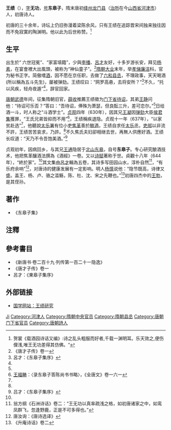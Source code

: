 {{otheruses}}
'''王绩'''（{{bd|585年||644年||catIdx=W王}}）{{notetag|其生卒年有多种说法。}}，[[表字|字]]'''无功'''，[[号|号]]'''东皋子'''，隋末唐初[[绛州|绛州]][[龙门县_(北魏)|龙门县]]（[[治所|治所]]在今[[山西省|山西省]][[河津市|河津市]]）人，初唐诗人。

初唐的三十余年，诗坛上仍旧弥漫着梁陈余风，只有王绩在追踪晋宋间独来独往因而不免寂寞的陶渊明。他以此为后世称赞。<ref>贺裳《载酒园诗话又编》:诗之乱头粗服而好者,千载一渊明耳。乐天效之,便伤俚浅,唯王无功差得其仿佛。“</ref>

==生平==

出生於“ 六世冠冕”、“家富墳籍”，少與[[李播|李播]]、[[呂才|呂才]]友好，十多岁游长安，拜见[[杨素|杨素]]，在宴會裡大出風頭，被称为“神仙童子”。<ref>《唐才子传》卷一</ref>[[隋朝|隋朝]][[大业_(年号)|大业]]末年，举[[孝廉|孝悌廉洁]]科，官为秘书正字。简傲嗜[[酒|酒]]，因不愿在京任职，去做了[[六和县|六和]][[县丞|县丞]]，不理政事，天天喝酒(所以稱為五斗先生)，屡被弹劾。王绩叹曰：“网罗高悬，去将安所？”<ref name="#1">呂才：《东皋子集序》</ref>不久，“托以风疾，轻舟夜遁”<ref name="#1"/>，辞官回家。

[[唐朝|唐朝]][[武德|武德]]年间，征集隋朝旧官，[[薛收|薛收]]推薦王绩徵为[[门下省|门下省]][[待诏|待诏]]，其弟[[王静|王静]]问他：“待诏可乐否？”答曰：“吾待诏，俸殊为萧瑟，但良酝三升，差可恋尔。”<ref name="#1"/>日给酒一斗，时人称之“斗酒学士”。[[貞觀_(唐朝)|贞观]]四年（630年），因其兄[[王凝|王凝]]因[[弹劾|弹劾]]大臣[[侯君集|侯君集]]獲罪，“王氏兄弟皆抑而不用”<ref>[[王福畴|王福畴]]：〈录东皋子答陈尚书书略〉，《全唐文》卷一六一</ref>，王绩稱疾退隐。贞观十一年（637年），“以家贫赴选”<ref name="#1"/>，他聽說[[太乐署|太乐署]]有位小吏[[焦革|焦革]]善於[[酿酒|酿酒]]，王绩自求任[[太乐丞|太乐丞]]，[[吏部|吏部]]以非流不許，王绩苦苦哀求，乃許。<ref name="#1"/>不久焦氏夫妇卻相继去世，再無人供應好酒。王绩长叹道：“天乃不令吾饱美酒。”<ref name="#2">吕才：《东皋子集序》</ref>

贞观初年，因病回乡，与其兄[[王通_(隋朝)|王通]]隐居于[[北山|北山]][[东皋|东皋]]，自号'''东皋子'''。专心研究酿酒技术，他把焦革釀酒法撰為《酒經》一卷。又以[[诗|诗]][[赋|赋]]著称于世。貞觀十八年（644年），“終於家”。<ref name="#2"/>其文集由[[呂才|呂才]]輯為五卷，其诗多写田园山水，淳朴自然<ref>翁方纲《石洲诗话》卷二：“王无功以真率疏浅之格，如初唐诸家之中，如鸾凤群飞，忽逢野鹿，正是不可多得也。”</ref>，“有乐府余响”<ref>唐汝询：《唐诗选译》</ref>，对唐诗的健康发展有一定影响。明人[[杨慎|杨慎]]说他：“隐节既高，诗律又盛。盖王、杨、卢、骆之滥觞，陈、杜、沈、宋之先鞭也。”<ref>《升庵诗话》卷二</ref>初唐四杰中的[[王勃|王勃]]，是其侄孙。

==著作==
*《东皋子集》

==注釋==
{{notefoot}}
{{reflist|2}}

==參考書目==
* 《新唐书·卷二百十九·列传第一百二十一隐逸》
* 《唐才子传》卷一
* 呂才：《東皋子集序》

== 外部链接 ==
* [https://web.archive.org/web/20030726134445/http://libweb.zju.edu.cn/renwen/site/GuoXue/Newbook/book22/duxiaoqin/20centure-03-3.HTM 国学网站：王绩研究]

{{wikisource author}}
{{Authority control}}
{{DEFAULTSORT:Wang王}}
[[Category:王姓|Ji]]
[[Category:河津人|Category:河津人]]
[[Category:隋朝中央官员|Category:隋朝中央官员]]
[[Category:隋朝县丞|Category:隋朝县丞]]
[[Category:唐朝门下省官员|Category:唐朝门下省官员]]
[[Category:唐朝詩人|Category:唐朝詩人]]